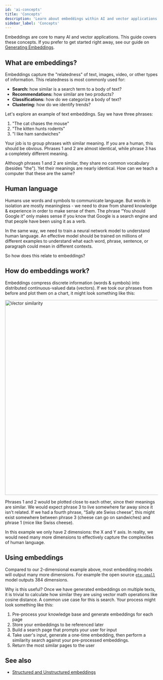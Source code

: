 ```yaml
---
id: 'ai-concepts'
title: 'Concepts'
description: 'Learn about embeddings within AI and vector applications.'
sidebar_label: 'Concepts'
---
```


Embeddings are core to many AI and vector applications. This guide covers these concepts. If you prefer to get started right away, see our guide on [Generating Embeddings](/docs/guides/ai/quickstarts/generate-text-embeddings).

## What are embeddings?

Embeddings capture the "relatedness" of text, images, video, or other types of information. This relatedness is most commonly used for:

- **Search:** how similar is a search term to a body of text?
- **Recommendations:** how similar are two products?
- **Classifications:** how do we categorize a body of text?
- **Clustering:** how do we identify trends?

Let's explore an example of text embeddings. Say we have three phrases:

1. "The cat chases the mouse"
2. "The kitten hunts rodents"
3. "I like ham sandwiches"

Your job is to group phrases with similar meaning. If you are a human, this should be obvious. Phrases 1 and 2 are almost identical, while phrase 3 has a completely different meaning.

Although phrases 1 and 2 are similar, they share no common vocabulary (besides "the"). Yet their meanings are nearly identical. How can we teach a computer that these are the same?

## Human language

Humans use words and symbols to communicate language. But words in isolation are mostly meaningless - we need to draw from shared knowledge & experience in order to make sense of them. The phrase “You should Google it” only makes sense if you know that Google is a search engine and that people have been using it as a verb.

In the same way, we need to train a neural network model to understand human language. An effective model should be trained on millions of different examples to understand what each word, phrase, sentence, or paragraph could mean in different contexts.

So how does this relate to embeddings?

## How do embeddings work?

Embeddings compress discrete information (words & symbols) into distributed continuous-valued data (vectors). If we took our phrases from before and plot them on a chart, it might look something like this:

<img src="/docs/img/ai/vector-similarity.png" alt="Vector similarity" width="640" height="640" />

Phrases 1 and 2 would be plotted close to each other, since their meanings are similar. We would expect phrase 3 to live somewhere far away since it isn't related. If we had a fourth phrase, “Sally ate Swiss cheese”, this might exist somewhere between phrase 3 (cheese can go on sandwiches) and phrase 1 (mice like Swiss cheese).

In this example we only have 2 dimensions: the X and Y axis. In reality, we would need many more dimensions to effectively capture the complexities of human language.

## Using embeddings

Compared to our 2-dimensional example above, most embedding models will output many more dimensions. For example the open source [`gte-small`](https://huggingface.co/Biobase/gte-small) model outputs 384 dimensions.

Why is this useful? Once we have generated embeddings on multiple texts, it is trivial to calculate how similar they are using vector math operations like cosine distance. A common use case for this is search. Your process might look something like this:

1. Pre-process your knowledge base and generate embeddings for each page
2. Store your embeddings to be referenced later
3. Build a search page that prompts your user for input
4. Take user's input, generate a one-time embedding, then perform a similarity search against your pre-processed embeddings.
5. Return the most similar pages to the user

## See also

- [Structured and Unstructured embeddings](/docs/guides/ai/structured-unstructured)
